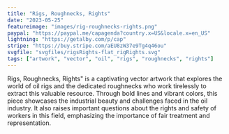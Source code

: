 ```yaml
---
title: "Rigs, Roughnecks, Rights"
date: "2023-05-25"
featureimage: "images/rig-roughnecks-rights.png"
paypal: "https://paypal.me/capagenda?country.x=US&locale.x=en_US"
lightning: "https://getalby.com/p/cap"
stripe: "https://buy.stripe.com/aEU8zW37e9Tg4q46ou"
svgfile: "svgfiles/rigsRights-flat_rigRights.svg"
tags: ["artwork", "vector", "oil", "rigs", "roughnecks", "rights"]
---
```


Rigs, Roughnecks, Rights" is a captivating vector artwork that explores the world of
oil rigs and the dedicated roughnecks who work tirelessly to extract this valuable resource.
Through bold lines and vibrant colors, this piece showcases the industrial beauty and challenges
faced in the oil industry. It also raises important questions about the rights and safety of workers
in this field, emphasizing the importance of fair treatment and representation.
